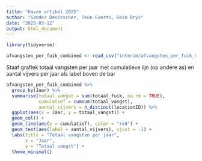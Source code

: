 ```yaml
---
title: "Ravon artikel 2025"
author: "Sander Devisscher, Teun Everts, Rein Brys"
date: "2025-03-12"
output: html_document
---
```


```r
library(tidyverse)
```

```r
afvangsten_per_fuik_combined <- read_csv("interim/afvangsten_per_fuik_combined.csv")
```

Staaf grafiek totaal vangsten per jaar
met cumulatieve lijn (op andere as)
en aantal vijvers per jaar als label boven de bar
```r
afvangsten_per_fuik_combined %>%
  group_by(Jaar) %>%
  summarise(totaal_vangst = sum(totaal_fuik, na.rm = TRUE),
            cumulatief = cumsum(totaal_vangst),
            aantal_vijvers = n_distinct(locationID)) %>%
  ggplot(aes(x = Jaar, y = totaal_vangst)) +
  geom_col() +
  geom_line(aes(y = cumulatief), color = "red") +
  geom_text(aes(label = aantal_vijvers), vjust = -1) +
  labs(title = "Totaal vangsten per jaar",
       x = "Jaar",
       y = "Totaal vangst") +
  theme_minimal()
```

